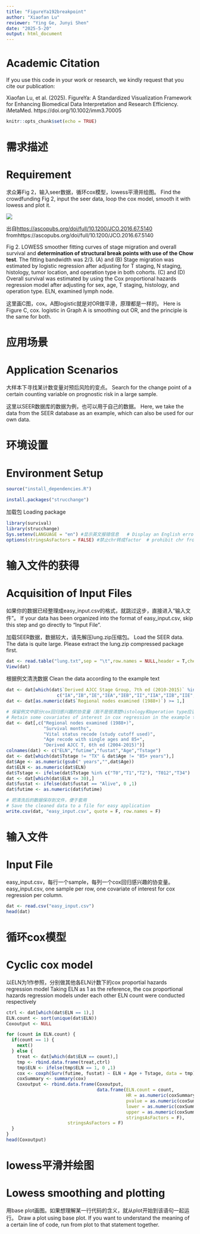 ```yaml
---
title: "FigureYa192breakpoint"
author: "Xiaofan Lu"
reviewer: "Ying Ge, Junyi Shen"
date: "2025-5-20"
output: html_document
---
```

# Academic Citation
If you use this code in your work or research, we kindly request that you cite our publication:

Xiaofan Lu, et al. (2025). FigureYa: A Standardized Visualization Framework for Enhancing Biomedical Data Interpretation and Research Efficiency. iMetaMed. https://doi.org/10.1002/imm3.70005


```r
knitr::opts_chunk$set(echo = TRUE)
```

# 需求描述

# Requirement

求众筹Fig 2，输入seer数据，循环cox模型，lowess平滑并绘图。
Find the crowdfunding Fig 2, input the seer data, loop the cox model, smooth it with lowess and plot it.

![](example.png)

出自<https://ascopubs.org/doi/full/10.1200/JCO.2016.67.5140>
fromhttps://ascopubs.org/doi/full/10.1200/JCO.2016.67.5140

Fig 2. LOWESS smoother fitting curves of stage migration and overall survival and **determination of structural break points with use of the Chow test**. The fitting bandwidth was 2/3. (A) and (B) Stage migration was estimated by logistic regression after adjusting for T staging, N staging, histology, tumor location, and operation type in both cohorts. (C) and (D) Overall survival was estimated by using the Cox proportional hazards regression model after adjusting for sex, age, T staging, histology, and operation type. ELN, examined lymph node.

这里画C图，cox。A图logistic就是对OR做平滑，原理都是一样的。
Here is Figure C, cox. logistic in Graph A is smoothing out OR, and the principle is the same for both.

# 应用场景

# Application Scenarios

大样本下寻找某计数变量对预后风险的变点。
Search for the change point of a certain counting variable on prognostic risk in a large sample.

这里以SEER数据库的数据为例，也可以用于自己的数据。
Here, we take the data from the SEER database as an example, which can also be used for our own data.

# 环境设置

# Environment Setup


```r
source("install_dependencies.R")
```

```r

install.packages("strucchange")
```

加载包
Loading package

```r
library(survival)
library(strucchange)
Sys.setenv(LANGUAGE = "en") #显示英文报错信息   # Display an English error message
options(stringsAsFactors = FALSE) #禁止chr转成factor  # prohibit chr from being converted to factor
```

# 输入文件的获得

# Acquisition of Input Files

如果你的数据已经整理成easy_input.csv的格式，就跳过这步，直接进入“输入文件”。
If your data has been organized into the format of easy_input.csv, skip this step and go directly to "Input File".

加载SEER数据，数据较大，请先解压lung.zip压缩包。
Load the SEER data. The data is quite large. Please extract the lung.zip compressed package first.

```r
dat <- read.table("lung.txt",sep = "\t",row.names = NULL,header = T,check.names = F,stringsAsFactors = F)
View(dat)
```

根据例文清洗数据
Clean the data according to the example text

```r
dat <- dat[which(dat$`Derived AJCC Stage Group, 7th ed (2010-2015)` %in%
                   c("IA","IB","IE","IEA","IEB","II","IIA","IIB","IIE","IIEA","IIEB","III","IIIA")),]
dat <- dat[as.numeric(dat$`Regional nodes examined (1988+)`) >= 1,]

# 保留例文中部分cox回归感兴趣的协变量（我不是很清楚histology和operation type应该看哪列，结果和原文不一样）
# Retain some covariates of interest in cox regression in the example text (I'm not quite sure which column should be looked at for histology and operation type, and the result is different from the original text)
dat <- dat[,c("Regional nodes examined (1988+)",
              "Survival months",
              "Vital status recode (study cutoff used)",
              "Age recode with single ages and 85+",
              "Derived AJCC T, 6th ed (2004-2015)")]
colnames(dat) <- c("ELN","futime","fustat","Age","Tstage")
dat <- dat[which(dat$Tstage != "TX" & dat$Age != "85+ years"),]
dat$Age <- as.numeric(gsub(" years","",dat$Age))
dat$ELN <- as.numeric(dat$ELN)
dat$Tstage <- ifelse(dat$Tstage %in% c("T0","T1","T2"), "T012","T34")
dat <- dat[which(dat$ELN <= 30),]
dat$fustat <- ifelse(dat$fustat == "Alive", 0 ,1)
dat$futime <- as.numeric(dat$futime)

# 把清洗后的数据保存到文件，便于套用
# Save the cleaned data to a file for easy application
write.csv(dat, "easy_input.csv", quote = F, row.names = F)
```

# 输入文件

# Input File

easy_input.csv，每行一个sample，每列一个cox回归感兴趣的协变量。
easy_input.csv, one sample per row, one covariate of interest for cox regression per column.

```r
dat <- read.csv("easy_input.csv")
head(dat)
```

# 循环cox模型

# Cyclic cox model

以ELN为1作参照，分别做其他各ELN计数下的cox proportial hazards regression model
Taking ELN as 1 as the reference, the cox proportional hazards regression models under each other ELN count were conducted respectively

```r
ctrl <- dat[which(dat$ELN == 1),]
ELN.count <- sort(unique(dat$ELN))
Coxoutput <- NULL

for (count in ELN.count) {
  if(count == 1) {
    next()
  } else {
    treat <- dat[which(dat$ELN == count),]
    tmp <- rbind.data.frame(treat,ctrl)
    tmp$ELN <- ifelse(tmp$ELN == 1, 0 ,1)
    cox <- coxph(Surv(futime, fustat) ~ ELN + Age + Tstage, data = tmp)
    coxSummary <- summary(cox)
    Coxoutput <- rbind.data.frame(Coxoutput,
                                  data.frame(ELN.count = count,
                                             HR = as.numeric(coxSummary$coefficients[,"exp(coef)"])[1],
                                             pvalue = as.numeric(coxSummary$coefficients[,"Pr(>|z|)"])[1],
                                             lower = as.numeric(coxSummary$conf.int[,3][1]),
                                             upper = as.numeric(coxSummary$conf.int[,4][1]),
                                             stringsAsFactors = F),
                       stringsAsFactors = F)
  }
}
head(Coxoutput)
```

# lowess平滑并绘图

# Lowess smoothing and plotting

用base plot画图。如果想理解某一行代码的含义，就从plot开始到该语句一起运行。
Draw a plot using base plot. If you want to understand the meaning of a certain line of code, run from plot to that statement together.
